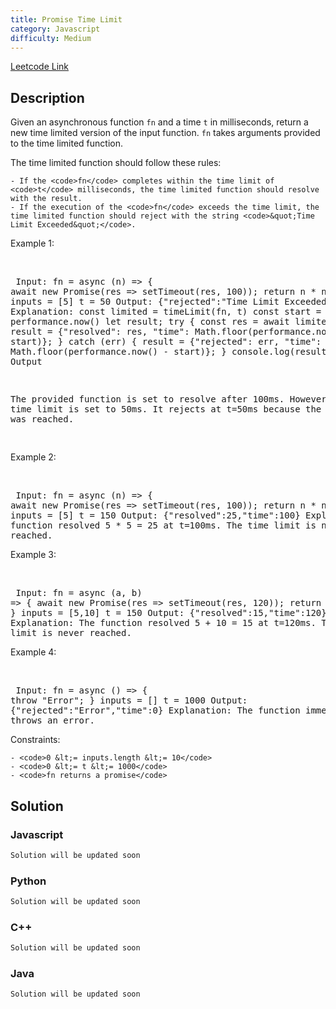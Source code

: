 ```yaml
---
title: Promise Time Limit
category: Javascript
difficulty: Medium
---
```


<Callout>

[Leetcode Link](https://leetcode.com/problems/promise-time-limit)

</Callout>

## Description

Given an asynchronous function <code>fn</code> and a time <code>t</code> in milliseconds, return a new time limited version of the input function. <code>fn</code> takes arguments provided to the time limited function.

The time limited function should follow these rules:

    - If the <code>fn</code> completes within the time limit of <code>t</code> milliseconds, the time limited function should resolve with the result.
    - If the execution of the <code>fn</code> exceeds the time limit, the time limited function should reject with the string <code>&quot;Time Limit Exceeded&quot;</code>.

Example 1:

<br /><pre className="overflow-x-auto">
Input: 
fn = async (n) =&gt; { 
  await new Promise(res =&gt; setTimeout(res, 100)); 
  return n * n; 
}
inputs = [5]
t = 50
Output: {&quot;rejected&quot;:&quot;Time Limit Exceeded&quot;,&quot;time&quot;:50}
Explanation:
const limited = timeLimit(fn, t)
const start = performance.now()
let result;
try {
   const res = await limited(...inputs)
   result = {&quot;resolved&quot;: res, &quot;time&quot;: Math.floor(performance.now() - start)};
} catch (err) {
   result = {&quot;rejected&quot;: err, &quot;time&quot;: Math.floor(performance.now() - start)};
}
console.log(result) // Output

The provided function is set to resolve after 100ms. However, the time limit is set to 50ms. It rejects at t=50ms because the time limit was reached.

</pre>

Example 2:

<br /><pre className="overflow-x-auto">
Input: 
fn = async (n) =&gt; { 
  await new Promise(res =&gt; setTimeout(res, 100)); 
  return n * n; 
}
inputs = [5]
t = 150
Output: {&quot;resolved&quot;:25,&quot;time&quot;:100}
Explanation:
The function resolved 5 * 5 = 25 at t=100ms. The time limit is never reached.
</pre>

Example 3:

<br /><pre className="overflow-x-auto">
Input: 
fn = async (a, b) =&gt; { 
  await new Promise(res =&gt; setTimeout(res, 120)); 
  return a + b; 
}
inputs = [5,10]
t = 150
Output: {&quot;resolved&quot;:15,&quot;time&quot;:120}
Explanation:
​​​​The function resolved 5 + 10 = 15 at t=120ms. The time limit is never reached.
</pre>

Example 4:

<br /><pre className="overflow-x-auto">
Input: 
fn = async () =&gt; { 
  throw &quot;Error&quot;;
}
inputs = []
t = 1000
Output: {&quot;rejected&quot;:&quot;Error&quot;,&quot;time&quot;:0}
Explanation:
The function immediately throws an error.</pre>

Constraints:

    - <code>0 &lt;= inputs.length &lt;= 10</code>
    - <code>0 &lt;= t &lt;= 1000</code>
    - <code>fn returns a promise</code>

## Solution

### Javascript

```javascript
Solution will be updated soon
```

### Python

```python
Solution will be updated soon
```

### C++

```cpp
Solution will be updated soon
```

### Java

```java
Solution will be updated soon
```
